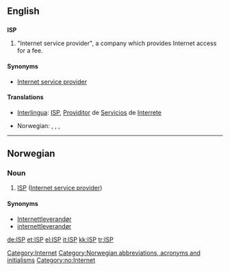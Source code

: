 {{rft}}
==English==

==={{abbreviation}}===
'''ISP'''

# "Internet service provider", a company which provides Internet access for a fee.

====Synonyms====
* [[Internet service provider]]

====Translations====
{{trans-top|Internet Service Provider}}
* [[Interlingua]]: [[ISP]], [[Providitor]]  de [[Servicios]] de [[Interrete]]
{{trans-mid}}
* Norwegian: {{t-|no|ISP|m}}, {{t-|no|Internettleverandør|m}}, , {{t-|no|internettleverandør|m}}
{{trans-bottom}}

[[Category:Internet]]

----

==Norwegian==

===Noun===
{{no-noun-m1}}

# [[ISP#English|ISP]] ([[Internet service provider]])

====Synonyms====
* [[Internettleverandør]]
* [[internettleverandør]]

[[Category:Norwegian abbreviations, acronyms and initialisms]]
[[Category:no:Internet]]

[[de:ISP]]
[[et:ISP]]
[[el:ISP]]
[[it:ISP]]
[[kk:ISP]]
[[tr:ISP]]